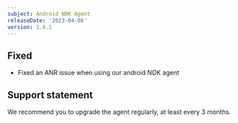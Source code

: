 ```yaml
---
subject: Android NDK Agent
releaseDate: '2023-04-06'
version: 1.0.1
---
```


## Fixed

* Fixed an ANR issue when using our android NDK agent


## Support statement

We recommend you to upgrade the agent regularly, at least every 3 months.
